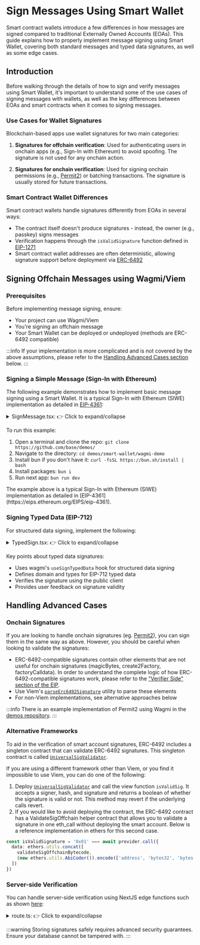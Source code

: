 
# Sign Messages Using Smart Wallet

Smart contract wallets introduce a few differences in how messages are signed compared to traditional Externally Owned Accounts (EOAs). This guide explains how to properly implement message signing using Smart Wallet, covering both standard messages and typed data signatures, as well as some edge cases.

## Introduction

Before walking through the details of how to sign and verify messages using Smart Wallet, it's important to understand some of the use cases of signing messages with wallets, as well as the key differences between EOAs and smart contracts when it comes to signing messages.

### Use Cases for Wallet Signatures

Blockchain-based apps use wallet signatures for two main categories:

1. **Signatures for offchain verification**: Used for authenticating users in onchain apps (e.g., Sign-In with Ethereum) to avoid spoofing. The signature is not used for any onchain action.

2. **Signatures for onchain verification**: Used for signing onchain permissions (e.g., [Permit2](https://github.com/Uniswap/permit2)) or batching transactions. The signature is usually stored for future transactions.

### Smart Contract Wallet Differences

Smart contract wallets handle signatures differently from EOAs in several ways:

- The contract itself doesn't produce signatures - instead, the owner (e.g., passkey) signs messages
- Verification happens through the `isValidSignature` function defined in [EIP-1271](https://eips.ethereum.org/EIPS/eip-1271)
- Smart contract wallet addresses are often deterministic, allowing signature support before deployment via [ERC-6492](https://eips.ethereum.org/EIPS/eip-6492)

## Signing Offchain Messages using Wagmi/Viem

### Prerequisites

Before implementing message signing, ensure:

- Your project can use Wagmi/Viem
- You're signing an offchain message
- Your Smart Wallet can be deployed or undeployed (methods are ERC-6492 compatible)

:::info
If your implementation is more complicated and is not covered by the above assumptions, please refer to the [Handling Advanced Cases section](#handling-advanced-cases) below.
:::

### Signing a Simple Message (Sign-In with Ethereum)

The following example demonstrates how to implement basic message signing using a Smart Wallet.
It is a typical Sign-In with Ethereum (SIWE) implementation as detailed in [EIP-4361](https://eips.ethereum.org/EIPS/eip-4361):

<details style={{ 
  backgroundColor: 'transparent', 
  padding: '1rem', 
  border: '1px solid #e9ecef',
  borderRadius: '8px',
  marginBottom: '1rem'
}}>
<summary style={{
  cursor: 'pointer',
  fontWeight: 'bold',
  padding: '0.5rem',
  color: 'white'
}}>SignMessage.tsx:  👉 Click to expand/collapse</summary>

```tsx [SignMessage.tsx]
import { useCallback, useEffect, useMemo, useState } from "react";
import type { Hex } from "viem";
import { useAccount, usePublicClient, useSignMessage } from "wagmi";
import { SiweMessage } from "siwe";

export function SignMessage() {
  const account = useAccount();
  const client = usePublicClient();
  const [signature, setSignature] = useState<Hex | undefined>(undefined);
  const { signMessage } = useSignMessage({
    mutation: { onSuccess: (sig) => setSignature(sig) },
  });
  const message = useMemo(() => {
    return new SiweMessage({
      domain: document.location.host,
      address: account.address,
      chainId: account.chainId,
      uri: document.location.origin,
      version: "1",
      statement: "Smart Wallet SIWE Example",
      nonce: "12345678",
    });
  }, []);

  const [valid, setValid] = useState<boolean | undefined>(undefined);

  const checkValid = useCallback(async () => {
    if (!signature || !account.address || !client) return;

    client
      .verifyMessage({
        address: account.address,
        message: message.prepareMessage(),
        signature,
      })
      .then((v) => setValid(v));
  }, [signature, account]);

  useEffect(() => {
    checkValid();
  }, [signature, account]);

  return (
    <div>
      <h2>Sign Message (Sign In with Ethereum)</h2>
      <button
        onClick={() => signMessage({ message: message.prepareMessage() })}
      >
        Sign
      </button>
      <p>{}</p>
      {signature && <p>Signature: {signature}</p>}
      {valid != undefined && <p> Is valid: {valid.toString()} </p>}
    </div>
  );
}
```

</details>

To run this example:

1. Open a terminal and clone the repo: `git clone https://github.com/base/demos/`
2. Navigate to the directory: `cd demos/smart-wallet/wagmi-demo`
3. Install bun if you don't have it: `curl -fsSL https://bun.sh/install | bash`
4. Install packages: `bun i`
5. Run next app: `bun run dev`

<Callout type="info">
The example above is a typical Sign-In with Ethereum (SIWE) implementation as detailed in [EIP-4361](https://eips.ethereum.org/EIPS/eip-4361).
</Callout>

### Signing Typed Data (EIP-712)

For structured data signing, implement the following:

<details style={{ 
  backgroundColor: 'transparent', 
  padding: '1rem', 
  border: '1px solid #e9ecef',
  borderRadius: '8px',
  marginBottom: '1rem'
}}>
<summary style={{
  cursor: 'pointer',
  fontWeight: 'bold',
  padding: '0.5rem',
  color: 'white'
}}>TypedSign.tsx:  👉 Click to expand/collapse</summary>

```tsx [TypedSign.tsx]
import { useCallback, useEffect, useState } from "react";
import type { Address, Hex } from "viem";
import { useAccount, usePublicClient, useSignTypedData } from "wagmi";

export const domain = {
  name: "Ether Mail",
  version: "1",
  chainId: 1,
  verifyingContract: "0xCcCCccccCCCCcCCCCCCcCcCccCcCCCcCcccccccC",
} as const;

export const types = {
  Person: [
    { name: "name", type: "string" },
    { name: "wallet", type: "address" },
  ],
  Mail: [
    { name: "from", type: "Person" },
    { name: "to", type: "Person" },
    { name: "contents", type: "string" },
  ],
} as const;

export function TypedSign() {
  const account = useAccount();
  const client = usePublicClient();
  const [signature, setSignature] = useState<Hex | undefined>(undefined);
  const { signTypedData } = useSignTypedData({
    mutation: { onSuccess: (sig) => setSignature(sig) },
  });
  const message = {
    from: {
      name: "Cow",
      wallet: "0xCD2a3d9F938E13CD947Ec05AbC7FE734Df8DD826" as Address,
    },
    to: {
      name: "Bob",
      wallet: "0xbBbBBBBbbBBBbbbBbbBbbbbBBbBbbbbBbBbbBBbB" as Address,
    },
    contents: "Hello, Bob!",
  };

  const [valid, setValid] = useState<boolean | undefined>(undefined);

  const checkValid = useCallback(async () => {
    if (!signature || !account.address) return;

    client
      .verifyTypedData({
        address: account.address,
        types,
        domain,
        primaryType: "Mail",
        message,
        signature,
      })
      .then((v) => setValid(v));
  }, [signature, account]);

  useEffect(() => {
    checkValid();
  }, [signature, account]);

  return (
    <div>
      <h2>Sign Typed Data</h2>
      <button
        onClick={() =>
          signTypedData({ domain, types, message, primaryType: "Mail" })
        }
      >
        Sign
      </button>
      <p>{}</p>
      {signature && <p>Signature: {signature}</p>}
      {valid != undefined && <p> Is valid: {valid.toString()} </p>}
    </div>
  );
}
```

</details>

Key points about typed data signatures:

- Uses wagmi's `useSignTypedData` hook for structured data signing
- Defines domain and types for EIP-712 typed data
- Verifies the signature using the public client
- Provides user feedback on signature validity

## Handling Advanced Cases

### Onchain Signatures

If you are looking to handle onchain signatures (eg. [Permit2](https://github.com/base/demos/blob/master/smart-wallet/wagmi-demo/src/components/Permit2.tsx)), you can sign them in the same way as above.
However, you should be careful when looking to validate the signatures:

- ERC-6492-compatible signatures contain other elements that are not useful for onchain signatures (magicBytes, create2Factory, factoryCalldata). In order to understand the complete logic of how ERC-6492-compatible signatures work,
  please refer to the ["Verifier Side" section of the EIP](https://eips.ethereum.org/EIPS/eip-6492#verifier-side).
- Use Viem's [`parseErc6492Signature`](https://viem.sh/docs/utilities/parseErc6492Signature#parseerc6492signature) utility to parse these elements
- For non-Viem implementations, see alternative approaches below

:::info
There is an example implementation of Permit2 using Wagmi in the [demos repository](https://github.com/base/demos/blob/master/smart-wallet/wagmi-demo/src/components/Permit2.tsx).
:::

### Alternative Frameworks

To aid in the verification of smart account signatures, ERC-6492 includes a singleton contract that can validate ERC-6492 signatures.
This singleton contract is called [`UniversalSigValidator`](https://eips.ethereum.org/EIPS/eip-6492#reference-implementation).

If you are using a different framework other than Viem, or you find it impossible to use Viem, you can do one of the following:

1. Deploy [`UniversalSigValidator`](https://eips.ethereum.org/EIPS/eip-6492#reference-implementation) and call the view function `isValidSig`. It accepts a signer,
   hash, and signature and returns a boolean of whether the signature is valid or not.
   This method may revert if the underlying calls revert.
2. If you would like to avoid deploying the contract, the ERC-6492 contract has a ValidateSigOffchain
   helper contract that allows you to validate a signature in one eth_call without deploying the smart account. Below is a reference implementation in ethers for this second case.

```typescript [ethers-example.ts]
const isValidSignature = '0x01' === await provider.call({
  data: ethers.utils.concat([
    validateSigOffchainBytecode,
    (new ethers.utils.AbiCoder()).encode(['address', 'bytes32', 'bytes'], [signer, hash, signature])
  ])
})
```

### Server-side Verification

You can handle server-side verification using NextJS edge functions such as shown [here](https://github.com/youssefea/ethden2025-sign-tx-csw/blob/main/src/app/api/verify/route.ts):

<details style={{ 
  backgroundColor: 'transparent', 
  padding: '1rem', 
  border: '1px solid #e9ecef',
  borderRadius: '8px',
  marginBottom: '1rem'
}}>
<summary style={{
  cursor: 'pointer',
  fontWeight: 'bold',
  padding: '0.5rem',
  color: 'white'
}}>route.ts:  👉 Click to expand/collapse</summary>

```typescript [route.ts]
import { NextRequest, NextResponse } from 'next/server';
import { createPublicClient, http } from 'viem';
import { baseSepolia, base } from 'viem/chains';

export async function POST(request: NextRequest) {
  try {
    const { address, message, signature } = await request.json();
    const CHAIN = process.env.NODE_ENV === 'production' ? base : baseSepolia

    const publicClient = createPublicClient({
      chain: CHAIN,
      transport: http(),
    });


    const valid = await publicClient.verifyMessage({
        address: address,
        message: message,
        signature: signature,
    });
    console.log("valid", valid);

    if (valid){
        return NextResponse.json({
            success: true,
            message: 'Signature verified',
            address: address
        });
    } else {
        return NextResponse.json(
            { success: false, message: 'Invalid signature' },
            { status: 400 }
        );
    }
  } catch (error) {
    console.error('Error verifying signature:', error);
    return NextResponse.json(
      { success: false, message: 'Invalid signature' },
      { status: 400 }
    );
  }
}
```

</details>

:::warning
Storing signatures safely requires advanced security guarantees. Ensure your database cannot be tampered with.
:::
